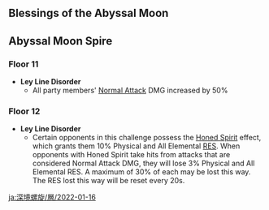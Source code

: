 {{Abyssal Moon Spire
|startVersion=2.4
|start=2022-01-16
|end=2022-03-01
|prev=2021-12-01
|next=2022-03-01
|floor11Changed=1
|floor12Changed=1
}}

==Blessings of the Abyssal Moon==
{{Blessing of the Abyssal Moon Schedule}}

==Abyssal Moon Spire==
===Floor 11===
*'''Ley Line Disorder'''
**All party members' [[Normal Attack]] DMG increased by 50%
{{Domain Enemies
|level1=88
|target1=Target defense progress greater than 20/40/60%
|enemies1_1=Ruin Cruiser*2//Ruin Destroyer*2
|enemies1_2=Electro Abyss Mage*1;Pyro Hilichurl Shooter*2//Thunderhelm Lawachurl*1/{{Aura|Engulfing Storm}};Electro Hilichurl Grenadier*1;Hilichurl Grenadier*1

|level2=90
|target2=Remaining challenge time longer than 60/180/300 sec.
|enemies2_1=Large Pyro Slime*1/{{Aura|Pursuing Fireball}};Electro Specter*2//Large Electro Slime*1/{{Aura|Engulfing Storm}};Pyro Specter*4//Large Pyro Slime*1/{{Aura|Smoldering Flames}};Large Electro Slime*1/{{Aura|Lightning Bolt Matrix}}; Pyro Specter*2;Electro Specter*2
|enemies2_2=Hydro Mimic Crane*2;Hydro Mimic Raptor*2//Hydro Mimic Crab*2;Hydro Mimic Mallard*2//Hydro Mimic Finch*2;Hydro Mimic Frog*2//Hydro Mimic Boar*2;Hydro Mimic Ferret*2

|level3=92
|target3=Remaining challenge time longer than 180/300/420 sec.
|enemies3_1=Mirror Maiden*1;Kairagi: Dancing Thunder*1;Kairagi: Fiery Might*1
|enemies3_2=Thunder Manifestation*1
}}

===Floor 12===
*'''Ley Line Disorder'''
**Certain opponents in this challenge possess the [[Honed Spirit]] effect, which grants them 10% Physical and All Elemental [[RES]]. When opponents with Honed Spirit take hits from attacks that are considered Normal Attack DMG, they will lose 3% Physical and All Elemental RES. A maximum of 30% of each may be lost this way. The RES lost this way will be reset every 20s.
{{Domain Enemies
|level1=95
|target1=Remaining challenge time longer than 180/300/420 sec.
|enemies1_1=Perpetual Mechanical Array*1
|enemies1_2=Rockfond Rifthound Whelp*3//Abyss Lector: Fathomless Flames*1;Dendro Samachurl*1;Pyro Abyss Mage*1/{{Aura|Smoldering Flames}}

|level2=98
|target2=Remaining challenge time longer than 180/300/420 sec.
|enemies2_1=Primo Geovishap (Pyro)*1
|enemies2_2=Abyss Herald: Wicked Torrents*2

|level3=100
|target3=Remaining challenge time longer than 180/300/420 sec.
|enemies3_1=Ruin Guard*2//Ruin Grader*2
|enemies3_2=Maguu Kenki*1
}}

[[ja:深境螺旋/層/2022-01-16]]